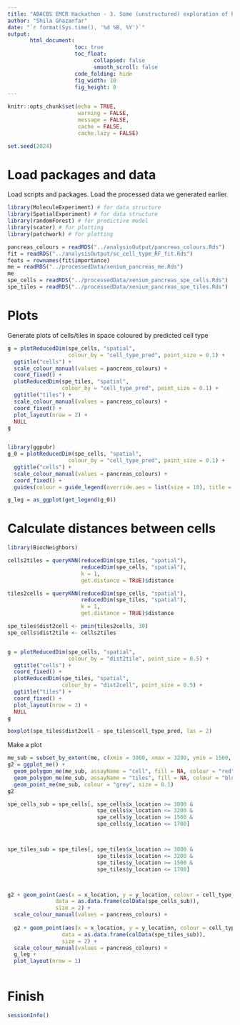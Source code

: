 ```yaml
---
title: "ABACBS EMCR Hackathon - 3. Some (unstructured) exploration of hackathon data bundle"
author: "Shila Ghazanfar"
date: "`r format(Sys.time(), '%d %B, %Y')`"
output:
       html_document:
                     toc: true
                     toc_float:
                           collapsed: false
                           smooth_scroll: false
                     code_folding: hide
                     fig_width: 10 
                     fig_height: 8
---
```


```r
knitr::opts_chunk$set(echo = TRUE,
                      warning = FALSE,
                      message = FALSE,
                      cache = FALSE,
                      cache.lazy = FALSE)

set.seed(2024)
```

# Load packages and data
Load scripts and packages. Load the processed data we generated earlier.

```r
library(MoleculeExperiment) # for data structure
library(SpatialExperiment) # for data structure
library(randomForest) # for predictive model
library(scater) # for plotting
library(patchwork) # for plotting
```

```r
pancreas_colours = readRDS("../analysisOutput/pancreas_colours.Rds")
fit = readRDS("../analysisOutput/sc_cell_type_RF_fit.Rds")
feats = rownames(fit$importance)
me = readRDS("../processedData/xenium_pancreas_me.Rds")
me
spe_cells = readRDS("../processedData/xenium_pancreas_spe_cells.Rds")
spe_tiles = readRDS("../processedData/xenium_pancreas_spe_tiles.Rds")
```

# Plots

Generate plots of cells/tiles in space coloured by predicted cell type

```r
g = plotReducedDim(spe_cells, "spatial",
                   colour_by = "cell_type_pred", point_size = 0.1) + 
  ggtitle("cells") +
  scale_colour_manual(values = pancreas_colours) +
  coord_fixed() +
  plotReducedDim(spe_tiles, "spatial",
                 colour_by = "cell_type_pred", point_size = 0.1) + 
  ggtitle("tiles") + 
  scale_colour_manual(values = pancreas_colours) + 
  coord_fixed() +
  plot_layout(nrow = 2) +
  NULL
g


library(ggpubr)
g_0 = plotReducedDim(spe_cells, "spatial",
                   colour_by = "cell_type_pred", point_size = 0.1) + 
  ggtitle("cells") +
  scale_colour_manual(values = pancreas_colours) +
  coord_fixed() + 
  guides(colour = guide_legend(override.aes = list(size = 10), title = ""))

g_leg = as_ggplot(get_legend(g_0))
```

# Calculate distances between cells

```r
library(BiocNeighbors)

cells2tiles = queryKNN(reducedDim(spe_tiles, "spatial"),
                       reducedDim(spe_cells, "spatial"),
                       k = 1,
                       get.distance = TRUE)$distance

tiles2cells = queryKNN(reducedDim(spe_cells, "spatial"),
                       reducedDim(spe_tiles, "spatial"),
                       k = 1,
                       get.distance = TRUE)$distance

spe_tiles$dist2cell <- pmin(tiles2cells, 30)
spe_cells$dist2tile <- cells2tiles


g = plotReducedDim(spe_cells, "spatial",
                   colour_by = "dist2tile", point_size = 0.5) + 
  ggtitle("cells") +
  coord_fixed() +
  plotReducedDim(spe_tiles, "spatial",
                 colour_by = "dist2cell", point_size = 0.5) + 
  ggtitle("tiles") + 
  coord_fixed() +
  plot_layout(nrow = 2) +
  NULL
g

boxplot(spe_tiles$dist2cell ~ spe_tiles$cell_type_pred, las = 2)

```

Make a plot

```r
me_sub = subset_by_extent(me, c(xmin = 3000, xmax = 3200, ymin = 1500, ymax = 1700))
g2 = ggplot_me() +
  geom_polygon_me(me_sub, assayName = "cell", fill = NA, colour = "red") +
  geom_polygon_me(me_sub, assayName = "tiles", fill = NA, colour = "blue") +
  geom_point_me(me_sub, colour = "grey", size = 0.1)
g2

spe_cells_sub = spe_cells[, spe_cells$x_location >= 3000 & 
                            spe_cells$x_location <= 3200 & 
                            spe_cells$y_location >= 1500 & 
                            spe_cells$y_location <= 1700]



spe_tiles_sub = spe_tiles[, spe_tiles$x_location >= 3000 & 
                            spe_tiles$x_location <= 3200 & 
                            spe_tiles$y_location >= 1500 & 
                            spe_tiles$y_location <= 1700]



g2 + geom_point(aes(x = x_location, y = y_location, colour = cell_type_pred), 
               data = as.data.frame(colData(spe_cells_sub)),
               size = 2) + 
  scale_colour_manual(values = pancreas_colours) +
  
  g2 + geom_point(aes(x = x_location, y = y_location, colour = cell_type_pred), 
                 data = as.data.frame(colData(spe_tiles_sub)),
                 size = 2) + 
  scale_colour_manual(values = pancreas_colours) + 
  g_leg +
  plot_layout(nrow = 1)
  
```


# Finish

```r
sessionInfo()
```
